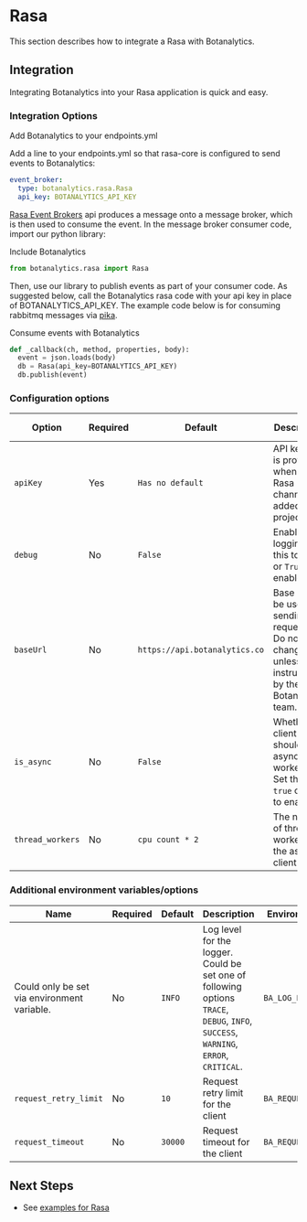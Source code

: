 

# Rasa

This section describes how to integrate a Rasa with Botanalytics.

<V3Warning />

## Integration

Integrating Botanalytics into your Rasa application is quick and easy.

### Integration Options

<Tabs>
<TabItem value="endpoints" label="Endpoints.yml">

Add Botanalytics to your endpoints.yml

Add a line to your endpoints.yml so that rasa-core is configured to send events to Botanalytics:

```yaml
event_broker:
  type: botanalytics.rasa.Rasa
  api_key: BOTANALYTICS_API_KEY
```


</TabItem>

<TabItem value="eventbroker" label="Event Broker">

<a target="\_blank" href="https://rasa.com/docs/rasa/api/event-brokers/">Rasa Event Brokers</a> api produces a message onto a message broker, which is then used to consume the event. In the message broker consumer code, import our python library:


Include Botanalytics

```py
from botanalytics.rasa import Rasa
```

Then, use our library to publish events as part of your consumer code. As suggested below, call the Botanalytics rasa code with your api key in place of BOTANALYTICS_API_KEY. The example code below is for consuming rabbitmq messages via <a target="\_blank" href="https://pika.readthedocs.io/en/stable/">pika</a>.


Consume events with Botanalytics

```py
def _callback(ch, method, properties, body):
  event = json.loads(body)
  db = Rasa(api_key=BOTANALYTICS_API_KEY)
  db.publish(event)
```

</TabItem>

</Tabs>

### Configuration options

| Option        				| Required				| Default      	| Description | Environment Variable
| -------- 				| ------------ 			| ------- 				| ------	    | -----
| `apiKey`    | Yes						| `Has no default`          |  API key that is provided when a Rasa channel is added to a project. | ```BA_API_KEY```
| `debug`    | No						| `False`           |  Enables logging. Set this to `true` or `True` to enable. | ```BA_DEBUG```
| `baseUrl`    | No						| `https://api.botanalytics.co`           | Base URL to be used for sending requests. Do not change this unless instructed by the Botanalytics team. | ```BA_BASE_URL```
| `is_async`   | No						| `False`       							    |  Whether client should use async workers. Set this to `true` or `True` to enable. | ```BA_IS_ASYNC```
| `thread_workers`   | No						| `cpu count * 2`       							    |  The number of thread workers for the async client | ```BA_THREAD_WORKERS```


### Additional environment variables/options
| Name        				| Required				| Default      	| Description | Environment Variable
| -------- 				| ------------ 			| ------- 				| ------	    | -----
| Could only be set via environment variable.    | No						| `INFO`          |  Log level for the logger. Could be set one of following options `TRACE`, `DEBUG`, `INFO`, `SUCCESS`, `WARNING`, `ERROR`, `CRITICAL`.  | ```BA_LOG_LEVEL```
| `request_retry_limit`    | No						| `10`           |  Request retry limit for the client | ```BA_REQUEST_RETRY_LIMIT```
| `request_timeout`    | No						| `30000`           | Request timeout for the client  | ```BA_REQUEST_TIMEOUT```


## Next Steps

* See [examples for Rasa](https://github.com/botanalytics/python-sdk-examples/tree/master/rasa/helpdesk-assistant)
